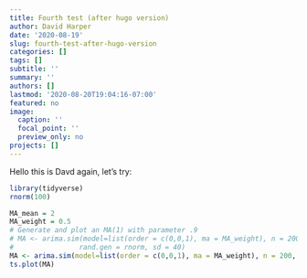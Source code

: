 ```yaml
---
title: Fourth test (after hugo version)
author: David Harper
date: '2020-08-19'
slug: fourth-test-after-hugo-version
categories: []
tags: []
subtitle: ''
summary: ''
authors: []
lastmod: '2020-08-20T19:04:16-07:00'
featured: no
image:
  caption: ''
  focal_point: ''
  preview_only: no
projects: []
---
```


Hello this is Davd again, let's try: 

```r
library(tidyverse)
rnorm(100)

MA_mean = 2
MA_weight = 0.5
# Generate and plot an MA(1) with parameter .9 
# MA <- arima.sim(model=list(order = c(0,0,1), ma = MA_weight), n = 200, mean = MA_mean,
#                rand.gen = rnorm, sd = 40)
MA <- arima.sim(model=list(order = c(0,0,1), ma = MA_weight), n = 200, mean = MA_mean)
ts.plot(MA)

```

